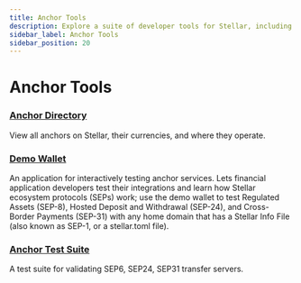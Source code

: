 ```yaml
---
title: Anchor Tools
description: Explore a suite of developer tools for Stellar, including anchor directory, demo wallet, and Polaris.
sidebar_label: Anchor Tools
sidebar_position: 20
---
```


# Anchor Tools

### [Anchor Directory](https://anchors.stellar.org/?)

View all anchors on Stellar, their currencies, and where they operate.

### [Demo Wallet](https://demo-wallet.stellar.org/)

An application for interactively testing anchor services. Lets financial application developers test their integrations and learn how Stellar ecosystem protocols (SEPs) work; use the demo wallet to test Regulated Assets (SEP-8), Hosted Deposit and Withdrawal (SEP-24), and Cross-Border Payments (SEP-31) with any home domain that has a Stellar Info File (also known as SEP-1, or a stellar.toml file).

### [Anchor Test Suite](https://anchor-tests.stellar.org/)

A test suite for validating SEP6, SEP24, SEP31 transfer servers.
